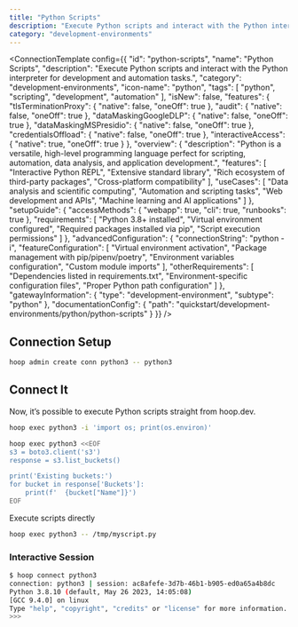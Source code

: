 ```yaml
---
title: "Python Scripts"
description: "Execute Python scripts and interact with the Python interpreter for development and automation tasks."
category: "development-environments"
---
```



<ConnectionTemplate config={{
  "id": "python-scripts",
  "name": "Python Scripts",
  "description": "Execute Python scripts and interact with the Python interpreter for development and automation tasks.",
  "category": "development-environments",
  "icon-name": "python",
  "tags": [
    "python",
    "scripting",
    "development",
    "automation"
  ],
  "isNew": false,
  "features": {
    "tlsTerminationProxy": {
      "native": false,
      "oneOff": true
    },
    "audit": {
      "native": false,
      "oneOff": true
    },
    "dataMaskingGoogleDLP": {
      "native": false,
      "oneOff": true
    },
    "dataMaskingMSPresidio": {
      "native": false,
      "oneOff": true
    },
    "credentialsOffload": {
      "native": false,
      "oneOff": true
    },
    "interactiveAccess": {
      "native": true,
      "oneOff": true
    }
  },
  "overview": {
    "description": "Python is a versatile, high-level programming language perfect for scripting, automation, data analysis, and application development.",
    "features": [
      "Interactive Python REPL",
      "Extensive standard library",
      "Rich ecosystem of third-party packages",
      "Cross-platform compatibility"
    ],
    "useCases": [
      "Data analysis and scientific computing",
      "Automation and scripting tasks",
      "Web development and APIs",
      "Machine learning and AI applications"
    ]
  },
  "setupGuide": {
    "accessMethods": {
      "webapp": true,
      "cli": true,
      "runbooks": true
    },
    "requirements": [
      "Python 3.8+ installed",
      "Virtual environment configured",
      "Required packages installed via pip",
      "Script execution permissions"
    ]
  },
  "advancedConfiguration": {
    "connectionString": "python -i",
    "featureConfiguration": [
      "Virtual environment activation",
      "Package management with pip/pipenv/poetry",
      "Environment variables configuration",
      "Custom module imports"
    ],
    "otherRequirements": [
      "Dependencies listed in requirements.txt",
      "Environment-specific configuration files",
      "Proper Python path configuration"
    ]
  },
  "gatewayInformation": {
    "type": "development-environment",
    "subtype": "python"
  },
  "documentationConfig": {
    "path": "quickstart/development-environments/python/python-scripts"
  }
}} />
## Connection Setup

```bash
hoop admin create conn python3 -- python3
```

## Connect It

Now, it’s possible to execute Python scripts straight from hoop.dev.

```bash
hoop exec python3 -i 'import os; print(os.environ)'
```

```bash
hoop exec python3 <<EOF
s3 = boto3.client('s3')
response = s3.list_buckets()

print('Existing buckets:')
for bucket in response['Buckets']:
    print(f'  {bucket["Name"]}')
EOF
```

Execute scripts directly

```bash
hoop exec python3 -- /tmp/myscript.py
```

### Interactive Session

```bash
$ hoop connect python3
connection: python3 | session: ac8afefe-3d7b-46b1-b905-ed0a65a4b8dc
Python 3.8.10 (default, May 26 2023, 14:05:08)
[GCC 9.4.0] on linux
Type "help", "copyright", "credits" or "license" for more information.
>>>
```




